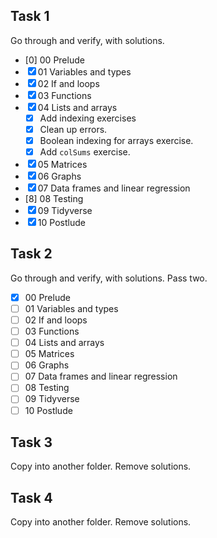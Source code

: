 ## Task 1
Go through and verify, with solutions.

- [0] 00 Prelude
- [x] 01 Variables and types
- [x] 02 If and loops
- [x] 03 Functions
- [x] 04 Lists and arrays
  - [x] Add indexing exercises
  - [x] Clean up errors.
  - [x] Boolean indexing for arrays exercise.
  - [x] Add `colSums` exercise.
- [x] 05 Matrices
- [x] 06 Graphs
- [x] 07 Data frames and linear regression
- [8] 08 Testing
- [x] 09 Tidyverse
- [x] 10 Postlude

## Task 2
Go through and verify, with solutions. Pass two.

- [x] 00 Prelude
- [ ] 01 Variables and types
- [ ] 02 If and loops
- [ ] 03 Functions
- [ ] 04 Lists and arrays
- [ ] 05 Matrices
- [ ] 06 Graphs
- [ ] 07 Data frames and linear regression
- [ ] 08 Testing
- [ ] 09 Tidyverse
- [ ] 10 Postlude


## Task 3
Copy into another folder. Remove solutions.

## Task 4
Copy into another folder. Remove solutions.

